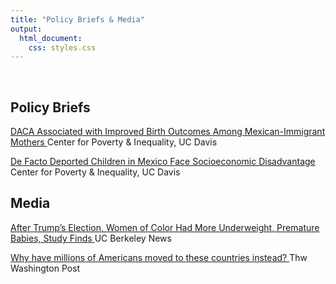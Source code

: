 ```yaml
---
title: "Policy Briefs & Media"
output:
  html_document:
    css: styles.css
---
```

<br>

<h2 class="Publications">Policy Briefs</h2>

<div class="news-container">
  <a href="https://poverty.ucdavis.edu/post/daca-associated-improved-birth-outcomes-among-mexican-immigrant-mothers" class="news-title">
    DACA Associated with Improved Birth Outcomes Among Mexican-Immigrant Mothers
  </a>
  <span class="news-subtitle">Center for Poverty & Inequality, UC Davis</span>
</div>

<div class="news-container">
  <a href="https://poverty.ucdavis.edu/post/de-facto-deported-children-mexico-face-socioeconomic-disadvantage" class="news-title">
    De Facto Deported Children in Mexico Face Socioeconomic Disadvantage
  </a>
  <span class="news-subtitle">Center for Poverty & Inequality, UC Davis</span>
</div>


<h2 class="Publications">Media</h2>


<div class="news-container">
  <a href="https://vcresearch.berkeley.edu/news/after-trumps-election-women-color-had-more-underweight-premature-babies-study-finds" class="news-title">
    After Trump’s Election, Women of Color Had More Underweight, Premature Babies, Study Finds
  </a>
  <span class="news-subtitle">UC Berkeley News</span>
</div>

<div class="news-container">
  <a href="https://www.washingtonpost.com/business/2022/12/23/american-emigrants/" class="news-title">
    Why have millions of Americans moved to these countries instead?
  </a>
  <span class="news-subtitle">Thw Washington Post</span>
</div>
